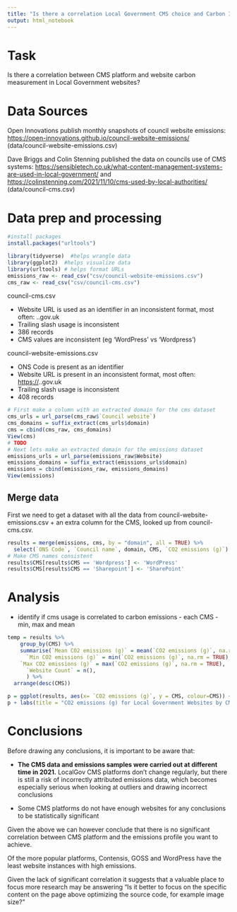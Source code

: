 ```yaml
---
title: "Is there a correlation Local Government CMS choice and Carbon Impact?"
output: html_notebook
---
```


# Task

Is there a correlation between CMS platform and website carbon measurement in Local Government websites?

# Data Sources

Open Innovations publish monthly snapshots of council website emissions: <https://open-innovations.github.io/council-website-emissions/> (data/council-website-emissions.csv)

Dave Briggs and Colin Stenning published the data on councils use of CMS systems: <https://sensibletech.co.uk/what-content-management-systems-are-used-in-local-government/> and <https://colinstenning.com/2021/11/10/cms-used-by-local-authorities/> (data/council-cms.csv)

# Data prep and processing

```r
#install packages
install.packages("urltools") 

```

```r
library(tidyverse)  #helps wrangle data
library(ggplot2)  #helps visualize data
library(urltools) # helps format URLs
emissions_raw <- read_csv("csv/council-website-emissions.csv")
cms_raw <- read_csv("csv/council-cms.csv")
```

council-cms.csv

-   Website URL is used as an identifier in an inconsistent format, most often: <subdomain>.<council>.gov.uk
-   Trailing slash usage is inconsistent
-   386 records
-   CMS values are inconsistent (eg 'WordPress' vs 'Wordpress')

council-website-emissions.csv

-   ONS Code is present as an identifier
-   Website URL is present in an inconsistent format, most often: <https://><subdomain>.<council>.gov.uk
-   Trailing slash usage is inconsistent
-   408 records

```r
# First make a column with an extracted domain for the cms dataset
cms_urls = url_parse(cms_raw$`Council website`)
cms_domains = suffix_extract(cms_urls$domain)
cms = cbind(cms_raw, cms_domains)
View(cms)
# TODO
# Next lets make an extracted domain for the emissions dataset
emissions_urls = url_parse(emissions_raw$Website)
emissions_domains = suffix_extract(emissions_urls$domain)
emissions = cbind(emissions_raw, emissions_domains)
View(emissions)
```

## Merge data

First we need to get a dataset with all the data from council-website-emissions.csv + an extra column for the CMS, looked up from council-cms.csv.

```r
results = merge(emissions, cms, by = "domain", all = TRUE) %>%
  select(`ONS Code`, `Council name`, domain, CMS, `CO2 emissions (g)`)
# Make CMS names consistent
results$CMS[results$CMS == 'Wordpress'] <- 'WordPress'
results$CMS[results$CMS == 'Sharepoint'] <- 'SharePoint'

```

# Analysis

-   identify if cms usage is correlated to carbon emissions - each CMS - min, max and mean

```r
temp = results %>%
	group_by(CMS) %>%
	summarise(`Mean CO2 emissions (g)` = mean(`CO2 emissions (g)`, na.rm = TRUE),
	  `Min CO2 emissions (g)` = min(`CO2 emissions (g)`, na.rm = TRUE),
    `Max CO2 emissions (g)` = max(`CO2 emissions (g)`, na.rm = TRUE),
	  `Website Count` = n(),
	  ) %>%
  arrange(desc(CMS))

```

```r
p = ggplot(results, aes(x= `CO2 emissions (g)`, y = CMS, colour=CMS)) + geom_point()
p + labs(title = "CO2 emissions (g) for Local Government Websites by CMS", subtitle = "October 2021")


```

# Conclusions

Before drawing any conclusions, it is important to be aware that:

-   **The CMS data and emissions samples were carried out at different time in 2021.** LocalGov CMS platforms don't change regularly, but there is still a risk of incorrectly attributed emissions data, which becomes especially serious when looking at outliers and drawing incorrect conclusions

-   Some CMS platforms do not have enough websites for any conclusions to be statistically significant

Given the above we can however conclude that there is no significant correlation between CMS platform and the emissions profile you want to achieve.

Of the more popular platforms, Contensis, GOSS and WordPress have the least website instances with high emissions.

Given the lack of significant correlation it suggests that a valuable place to focus more research may be answering "Is it better to focus on the specific content on the page above optimizing the source code, for example image size?"

